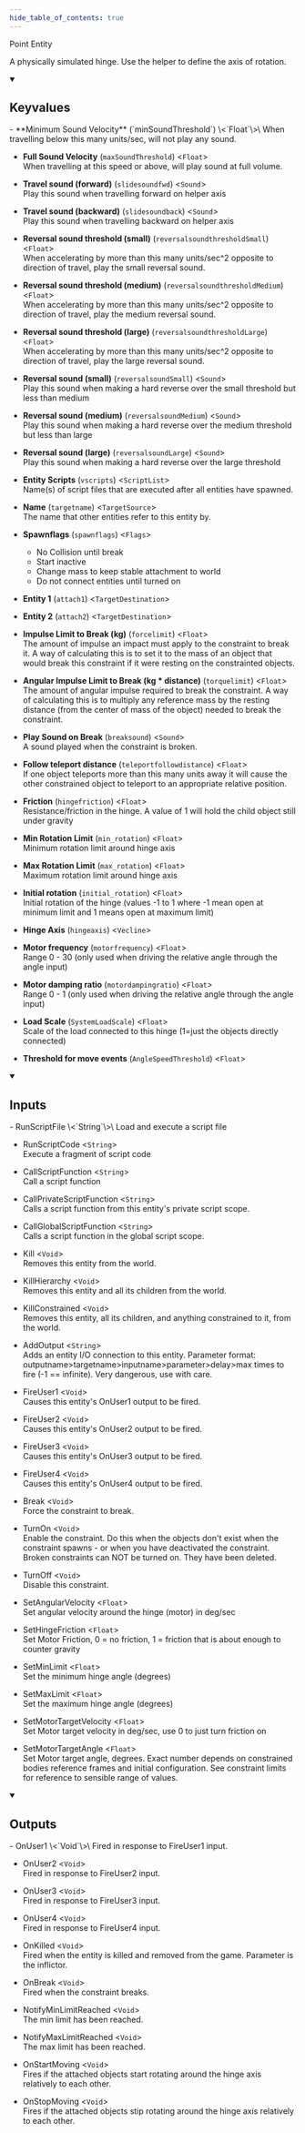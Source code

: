 ```yaml
---
hide_table_of_contents: true
---
```


<!---
!!!!!!
THIS PAGE IS AUTOGENERATED FROM GAME FGD DEFINITIONS!
DO NOT EDIT MANUALLY!
!!!!!!

In order to make edits, you can make an annotation file in /fgd_dump_overrides
-->


Point Entity

A physically simulated hinge. Use the helper to define the axis of rotation.

<details open>
<summary><h2>Keyvalues</h2></summary>
- **Minimum Sound Velocity** (`minSoundThreshold`) \<`Float`\>\
When travelling below this many units/sec, will not play any sound.

- **Full Sound Velocity** (`maxSoundThreshold`) \<`Float`\>\
When travelling at this speed or above, will play sound at full volume.

- **Travel sound (forward)** (`slidesoundfwd`) \<`Sound`\>\
Play this sound when travelling forward on helper axis

- **Travel sound (backward)** (`slidesoundback`) \<`Sound`\>\
Play this sound when travelling backward on helper axis

- **Reversal sound threshold (small)** (`reversalsoundthresholdSmall`) \<`Float`\>\
When accelerating by more than this many units/sec^2 opposite to direction of travel, play the small reversal sound.

- **Reversal sound threshold (medium)** (`reversalsoundthresholdMedium`) \<`Float`\>\
When accelerating by more than this many units/sec^2 opposite to direction of travel, play the medium reversal sound.

- **Reversal sound threshold (large)** (`reversalsoundthresholdLarge`) \<`Float`\>\
When accelerating by more than this many units/sec^2 opposite to direction of travel, play the large reversal sound.

- **Reversal sound (small)** (`reversalsoundSmall`) \<`Sound`\>\
Play this sound when making a hard reverse over the small threshold but less than medium

- **Reversal sound (medium)** (`reversalsoundMedium`) \<`Sound`\>\
Play this sound when making a hard reverse over the medium threshold but less than large

- **Reversal sound (large)** (`reversalsoundLarge`) \<`Sound`\>\
Play this sound when making a hard reverse over the large threshold

- **Entity Scripts** (`vscripts`) \<`ScriptList`\>\
Name(s) of script files that are executed after all entities have spawned.

- **Name** (`targetname`) \<`TargetSource`\>\
The name that other entities refer to this entity by.

- **Spawnflags** (`spawnflags`) \<`Flags`\>
  - No Collision until break 
  - Start inactive 
  - Change mass to keep stable attachment to world 
  - Do not connect entities until turned on 


- **Entity 1** (`attach1`) \<`TargetDestination`\>

- **Entity 2** (`attach2`) \<`TargetDestination`\>

- **Impulse Limit to Break (kg)** (`forcelimit`) \<`Float`\>\
The amount of impulse an impact must apply to the constraint to break it. A way of calculating this is to set it to the mass of an object that would break this constraint if it were resting on the constrainted objects.

- **Angular Impulse Limit to Break (kg * distance)** (`torquelimit`) \<`Float`\>\
The amount of angular impulse required to break the constraint. A way of calculating this is to multiply any reference mass by the resting distance (from the center of mass of the object) needed to break the constraint.

- **Play Sound on Break** (`breaksound`) \<`Sound`\>\
A sound played when the constraint is broken.

- **Follow teleport distance** (`teleportfollowdistance`) \<`Float`\>\
If one object teleports more than this many units away it will cause the other constrained object to teleport to an appropriate relative position.

- **Friction** (`hingefriction`) \<`Float`\>\
Resistance/friction in the hinge. A value of 1 will hold the child object still under gravity

- **Min Rotation Limit** (`min_rotation`) \<`Float`\>\
Minimum rotation limit around hinge axis

- **Max Rotation Limit** (`max_rotation`) \<`Float`\>\
Maximum rotation limit around hinge axis

- **Initial rotation** (`initial_rotation`) \<`Float`\>\
Initial rotation of the hinge (values -1 to 1 where -1 mean open at minimum limit and 1 means open at maximum limit)

- **Hinge Axis** (`hingeaxis`) \<`Vecline`\>

- **Motor frequency** (`motorfrequency`) \<`Float`\>\
Range 0 - 30 (only used when driving the relative angle through the angle input)

- **Motor damping ratio** (`motordampingratio`) \<`Float`\>\
Range 0 - 1 (only used when driving the relative angle through the angle input)

- **Load Scale** (`SystemLoadScale`) \<`Float`\>\
Scale of the load connected to this hinge (1=just the objects directly connected)

- **Threshold for move events** (`AngleSpeedThreshold`) \<`Float`\>


 </details>
<details open>
<summary><h2>Inputs</h2></summary>
- RunScriptFile \<`String`\>\
Load and execute a script file

- RunScriptCode \<`String`\>\
Execute a fragment of script code

- CallScriptFunction \<`String`\>\
Call a script function

- CallPrivateScriptFunction \<`String`\>\
Calls a script function from this entity's private script scope.

- CallGlobalScriptFunction \<`String`\>\
Calls a script function in the global script scope.

- Kill \<`Void`\>\
Removes this entity from the world.

- KillHierarchy \<`Void`\>\
Removes this entity and all its children from the world.

- KillConstrained \<`Void`\>\
Removes this entity, all its children, and anything constrained to it, from the world.

- AddOutput \<`String`\>\
Adds an entity I/O connection to this entity. Parameter format: outputname&gt;targetname>inputname&gt;parameter&gt;delay&gt;max times to fire (-1 == infinite). Very dangerous, use with care.

- FireUser1 \<`Void`\>\
Causes this entity's OnUser1 output to be fired.

- FireUser2 \<`Void`\>\
Causes this entity's OnUser2 output to be fired.

- FireUser3 \<`Void`\>\
Causes this entity's OnUser3 output to be fired.

- FireUser4 \<`Void`\>\
Causes this entity's OnUser4 output to be fired.

- Break \<`Void`\>\
Force the constraint to break.

- TurnOn \<`Void`\>\
Enable the constraint.  Do this when the objects don't exist when the constraint spawns - or when you have deactivated the constraint.  Broken constraints can NOT be turned on.  They have been deleted.

- TurnOff \<`Void`\>\
Disable this constraint.

- SetAngularVelocity \<`Float`\>\
Set angular velocity around the hinge (motor) in deg/sec

- SetHingeFriction \<`Float`\>\
Set Motor Friction, 0 = no friction, 1 = friction that is about enough to counter gravity

- SetMinLimit \<`Float`\>\
Set the minimum hinge angle (degrees)

- SetMaxLimit \<`Float`\>\
Set the maximum hinge angle (degrees)

- SetMotorTargetVelocity \<`Float`\>\
Set Motor target velocity in deg/sec, use 0 to just turn friction on

- SetMotorTargetAngle \<`Float`\>\
Set Motor target angle, degrees. Exact number depends on constrained bodies reference frames and initial configuration. See constraint limits for reference to sensible range of values.


 </details>
<details open>
<summary><h2>Outputs</h2></summary>
- OnUser1 \<`Void`\>\
Fired in response to FireUser1 input.

- OnUser2 \<`Void`\>\
Fired in response to FireUser2 input.

- OnUser3 \<`Void`\>\
Fired in response to FireUser3 input.

- OnUser4 \<`Void`\>\
Fired in response to FireUser4 input.

- OnKilled \<`Void`\>\
Fired when the entity is killed and removed from the game. Parameter is the inflictor.

- OnBreak \<`Void`\>\
Fired when the constraint breaks.

- NotifyMinLimitReached \<`Void`\>\
The min limit has been reached.

- NotifyMaxLimitReached \<`Void`\>\
The max limit has been reached.

- OnStartMoving \<`Void`\>\
Fires if the attached objects start rotating around the hinge axis relatively to each other.

- OnStopMoving \<`Void`\>\
Fires if the attached objects stip rotating around the hinge axis relatively to each other.


 </details>